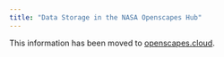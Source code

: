 ```yaml
---
title: "Data Storage in the NASA Openscapes Hub"
---
```


This information has been moved to [openscapes.cloud](https://openscapes.cloud/data-storage.html).
